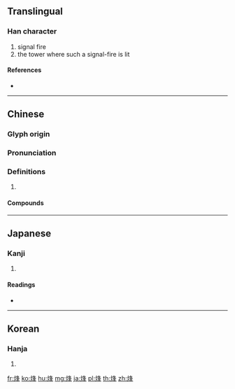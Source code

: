 ==Translingual==

===Han character===
{{Han char|rn=86|rad=火|as=07|sn=11|four=97854|canj=FHEJ}}

# signal fire
# the tower where such a signal-fire is lit

====References====
* {{Han ref|kx=0672.040|dkj=19059|dj=1080.220|hdz=32205.090|uh=70FD|ud=28925|bh=B26C|bd=45676}}

----

==Chinese==
{{zh-forms}}

===Glyph origin===
{{Han etym}}

===Pronunciation===
{{zh-pron
|m=fēng
|c=fung1
|mc=y
|oc=y
|cat=
}}

===Definitions===
{{zh-hanzi}}

# {{rfdef|zh}}

====Compounds====
{{zh-der|桔槔烽|烽候|烽子|烽櫓|烽火|烽火相連|烽火臺|烽火連天|烽火館|烽煙|烽煙四起|烽燧|烽鼓|狼烽|舉烽}}

----

==Japanese==

===Kanji===
{{ja-kanji|grade=|rs=火07}}

# {{defn|lang=ja|sort=火07}}

====Readings====
* {{ja-readings|on=[[ほう]] (hō)|kun=[[のろし]] (noroshi)}}

----

==Korean==

===Hanja===
{{ko-hanja|hangeul=봉|eumhun=|rv=bong|mr=pong|y=pong}}

# {{defn|lang=ko|sort=火07}}

[[fr:烽]]
[[ko:烽]]
[[hu:烽]]
[[mg:烽]]
[[ja:烽]]
[[pl:烽]]
[[th:烽]]
[[zh:烽]]